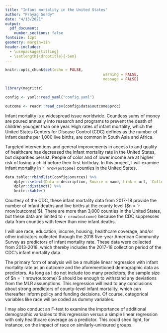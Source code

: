 ```yaml
---
title: "Infant mortality in the United States"
author: "Prayag Gordy"
date: "4/13/2021"
output:
  pdf_document:
    number_sections: false
fontsize: 12pt
geometry: margin=1in
header-includes:
  - \usepackage{titling}
  - \setlength{\droptitle}{-5em}
---
```


```r
knitr::opts_chunk$set(echo = FALSE,
											warning = FALSE,
											message = FALSE)
```

```r
library(magrittr)

config <- yaml::read_yaml("config.yaml")

outcome <- readr::read_csv(config$data$outcome$proc)
```

\section{Introduction}

Infant mortality is a widespread issue worldwide. Countless sums of money are poured annually into research and programs to prevent the death of children younger than one year. High rates of infant mortality, which the United States Centers for Disease Control (CDC) defines as the number of infant deaths per 1,000 live births, are common in South Asia and Africa.

Targeted interventions and general improvements in access to and quality of healthcare has decreased the infant mortality rate in the United States, but disparities persist. People of color and of lower income are at higher risk of losing a child before their first birthday. In this project, I will examine infant mortality in `r nrow(outcome)` counties in the United States.

\section{Data}

```r
data.table::rbindlist(config$sources) %>% 
	dplyr::select(Data = description, Source = name, Link = url, `Collection method` = collected) %>% 
	dplyr::distinct() %>% 
	knitr::kable()
```

\subsection{Infant mortality}

Courtesy of the CDC, these infant mortality data from 2017-18 provide the number of infant deaths and live births at the county level ($n = `r nrow(outcome)`$). There are more than 3,000 counties in the United States, but these data are limited to `r nrow(outcome)` because the CDC suppresses data from counties with fewer than nine infant deaths.

\subsection{Demographics}

I will use race, education, income, housing, healthcare coverage, and/or other indicators collected through the 2018 five-year American Community Survey as predictors of infant mortality rate. These data were collected from 2013-2018, which thereby includes the 2017-18 collection period of the CDC's infant mortality data.

\section{Methods}

The primary form of analysis will be a multiple linear regression with infant mortality rate as an outcome and the aforementioned demographic data as predictors. As long as I do not include too many predictors, the sample size of $n = `r nrow(outcome)`$ should be enough to withstand any deviations from the MLR assumptions. This regression will lead to any conclusions about strong predictors of county-level infant mortality, which can thereafter inform policy and funding decisions. Of course, categorical variables like race will be coded as dummy variables.

I may also conduct an F-test to examine the importance of additional demographic variables to this regression versus a simple linear regression with only healthcare coverage as a predictor. This could shed light, for instance, on the impact of race on similarly-uninsured groups.
